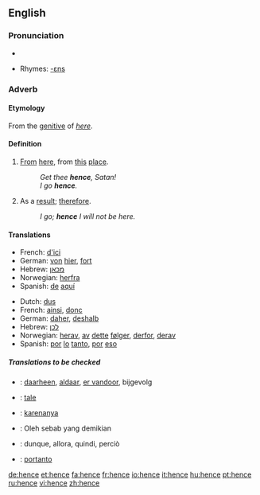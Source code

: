 ==English==

===Pronunciation===
*{{audio|en-us-hence.ogg|Audio (US)}}

*Rhymes: [[Rhymes:English:-ɛns|-ɛns]]

===Adverb===
{{en-adv|-}}

====Etymology====

From the [[genitive]] of ''[[here]]''.

====Definition====

# {{archaic}} [[from|From]] [[here]], from [[this]] [[place]].
#:''Get thee '''hence''', Satan!''
#:''I go '''hence'''.''
# As a [[result]]; [[therefore]].
#:''I go; '''hence''' I will not be here.''

====Translations====
{{trans-top|from here}}
*French: [[d']][[ici]]
*German: [[von]] [[hier]], [[fort]]
*Hebrew: [[מ]][[כאן]] {{romanization of Hebrew|mikán}}
*Norwegian: [[herfra]]
*Spanish: [[de]] [[aquí]]
{{trans-bottom}}

{{trans-top|therefore}}
*Dutch: [[dus]]
*French: [[ainsi]], [[donc]]
*German: [[daher]], [[deshalb]]
*Hebrew: [[לכן]] {{romanization of Hebrew|lakhén}}
*Norwegian: [[herav]], [[av]] [[dette]] [[følger]], [[derfor]], [[derav]]
*Spanish: [[por]] [[lo]] [[tanto]], [[por]] [[eso]]
{{trans-bottom}}

=====Translations to be checked=====
{{checktrans}}
*{{ttbc|Dutch}}: [[daarheen]], [[aldaar]], [[er vandoor]], bijgevolg
*{{ttbc|Ido}}: [[tale]]
*{{ttbc|Indonesian}}: [[karenanya]]
*{{ttbc|Malay}}: Oleh sebab yang demikian
*{{ttbc|Italian}}: dunque, allora, quindi, perciò
*{{ttbc|Portuguese}}: [[portanto]]

[[de:hence]]
[[et:hence]]
[[fa:hence]]
[[fr:hence]]
[[io:hence]]
[[it:hence]]
[[hu:hence]]
[[pt:hence]]
[[ru:hence]]
[[vi:hence]]
[[zh:hence]]